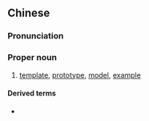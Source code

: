 ==Chinese==
{{zh-forms|s=样板}}

===Pronunciation===
{{zh-pron
|m=yàngbǎn
|c=joeng6 baan2
|mn=qz,xm:iūⁿ-pán/zz:iōⁿ-pán/xm:iūⁿ-pān
|cat=pn
}}

===Proper noun===
{{zh-proper noun}}
# [[template]], [[prototype]], [[model]], [[example]]

====Derived terms====
* {{zh-l|樣板戲}}